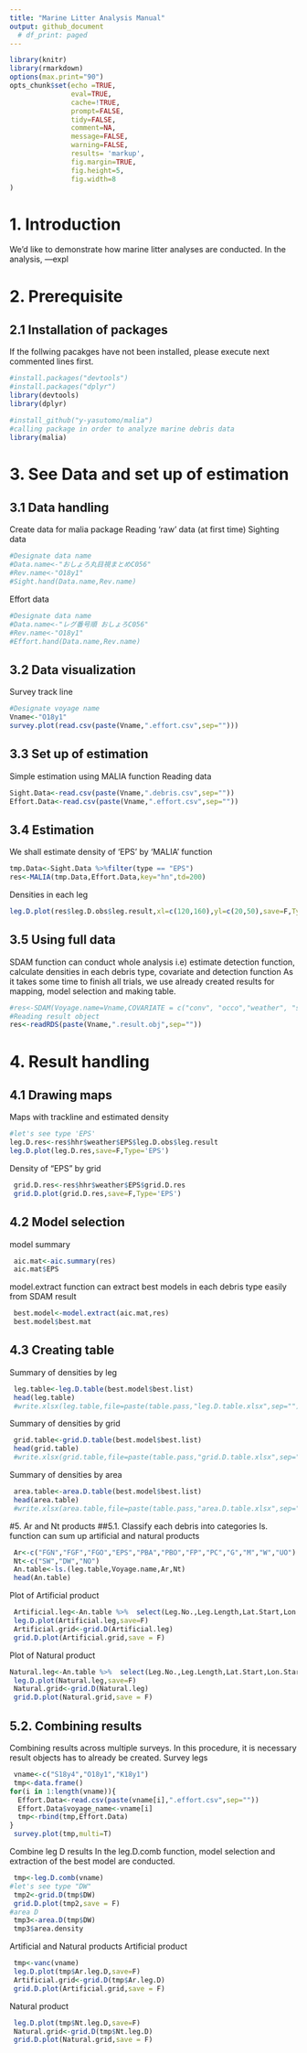 ```yaml
---
title: "Marine Litter Analysis Manual"
output: github_document
  # df_print: paged
---
```


```r
library(knitr)
library(rmarkdown)
options(max.print="90")
opts_chunk$set(echo =TRUE,
               eval=TRUE,
               cache=!TRUE,
               prompt=FALSE,
               tidy=FALSE,
               comment=NA,
               message=FALSE,
               warning=FALSE,
               results= 'markup',
               fig.margin=TRUE, 
               fig.height=5, 
               fig.width=8
)
```

\newpage

# 1. Introduction
We'd like to demonstrate how marine litter analyses are conducted.
In the analysis, ---expl

# 2. Prerequisite
## 2.1 Installation of packages
If the follwing pacakges have not been installed, please execute next commented lines first.
```r
#install.packages("devtools")
#install.packages("dplyr")
library(devtools)
library(dplyr)

#install_github("y-yasutomo/malia")
#calling package in order to analyze marine debris data
library(malia)
```

# 3. See Data and set up of estimation
## 3.1 Data handling 
Create data for malia package
Reading 'raw' data (at first time)
Sighting data
```r
#Designate data name
#Data.name<-"おしょろ丸目視まとめC056"
#Rev.name<-"O18y1"
#Sight.hand(Data.name,Rev.name)
```
Effort data
```r
#Designate data name
#Data.name<-"レグ番号順 おしょろC056"
#Rev.name<-"O18y1"
#Effort.hand(Data.name,Rev.name)
```


## 3.2 Data visualization 
Survey track line
```r
#Designate voyage name
Vname<-"O18y1"
survey.plot(read.csv(paste(Vname,".effort.csv",sep="")))
```

## 3.3 Set up of estimation
Simple estimation using MALIA function
Reading data
```r
Sight.Data<-read.csv(paste(Vname,".debris.csv",sep=""))
Effort.Data<-read.csv(paste(Vname,".effort.csv",sep=""))
```

## 3.4 Estimation
We shall estimate density of 'EPS' by 'MALIA' function
```r
tmp.Data<-Sight.Data %>%filter(type == "EPS")
res<-MALIA(tmp.Data,Effort.Data,key="hn",td=200)
```

Densities in each leg
```r
leg.D.plot(res$leg.D.obs$leg.result,xl=c(120,160),yl=c(20,50),save=F,Type="EPS")
```

## 3.5 Using full data 
SDAM function can conduct whole analysis
i.e) estimate detection function, calculate densities in each debris type, covariate and detection function
As it takes some time to finish all trials, we use already created results for mapping, model selection and making table.
```r
#res<-SDAM(Voyage.name=Vname,COVARIATE = c("conv", "occo","weather", "size"), key.list = c("hn","hr", "hhn", "hhr"),td=200,cp=10)
#Reading result object
res<-readRDS(paste(Vname,".result.obj",sep=""))
```

# 4. Result handling
## 4.1 Drawing maps
Maps with trackline and estimated density
```r
#let's see type 'EPS'
leg.D.res<-res$hhr$weather$EPS$leg.D.obs$leg.result
leg.D.plot(leg.D.res,save=F,Type='EPS')
```

Density of "EPS" by grid
```r
 grid.D.res<-res$hhr$weather$EPS$grid.D.res
 grid.D.plot(grid.D.res,save=F,Type='EPS')
```

## 4.2 Model selection
model summary
```r
 aic.mat<-aic.summary(res)
 aic.mat$EPS
```

model.extract function can extract best models in each debris type easily from SDAM result
```r
 best.model<-model.extract(aic.mat,res) 
 best.model$best.mat
```

## 4.3 Creating table
Summary of densities by leg
```r
 leg.table<-leg.D.table(best.model$best.list)
 head(leg.table)
 #write.xlsx(leg.table,file=paste(table.pass,"leg.D.table.xlsx",sep=""),row.names=F)
```
 
Summary of densities by grid
```r
 grid.table<-grid.D.table(best.model$best.list)
 head(grid.table)
 #write.xlsx(grid.table,file=paste(table.pass,"grid.D.table.xlsx",sep=""),row.names=F)
```

Summary of densities by area
```r
 area.table<-area.D.table(best.model$best.list)
 head(area.table)
 #write.xlsx(area.table,file=paste(table.pass,"area.D.table.xlsx",sep=""),row.names=F)
```

#5. Ar and Nt products
##5.1. Classify each debris into categories
ls. function can sum up artificial and natural products
```r
 Ar<-c("FGN","FGF","FGO","EPS","PBA","PBO","FP","PC","G","M","W","UO")
 Nt<-c("SW","DW","NO")
 An.table<-ls.(leg.table,Voyage.name,Ar,Nt)
 head(An.table)
```

Plot of Artificial product
```r
 Artificial.leg<-An.table %>%  select(Leg.No.,Leg.Length,Lat.Start,Lon.Start,Lat.End,Lon.End,Artificial_Density) %>% rename(Density=Artificial_Density)
 leg.D.plot(Artificial.leg,save=F)
 Artificial.grid<-grid.D(Artificial.leg)
 grid.D.plot(Artificial.grid,save = F)
```
 
Plot of Natural product
```r
Natural.leg<-An.table %>%  select(Leg.No.,Leg.Length,Lat.Start,Lon.Start,Lat.End,Lon.End,Natural_Density) %>% rename(Density=Natural_Density)
 leg.D.plot(Natural.leg,save=F)
 Natural.grid<-grid.D(Natural.leg)
 grid.D.plot(Natural.grid,save = F)
```

## 5.2. Combining results
Combining results across multiple surveys. In this procedure, it is necessary result objects has to already be created.
Survey legs
```r
 vname<-c("S18y4","O18y1","K18y1")
 tmp<-data.frame()
for(i in 1:length(vname)){
  Effort.Data<-read.csv(paste(vname[i],".effort.csv",sep=""))
  Effort.Data$voyage_name<-vname[i]
  tmp<-rbind(tmp,Effort.Data)
}
 survey.plot(tmp,multi=T)
```

Combine leg D results
In the leg.D.comb function, model selection and extraction of the best model are conducted.
```r
 tmp<-leg.D.comb(vname) 
#let's see type "DW"
 tmp2<-grid.D(tmp$DW)
 grid.D.plot(tmp2,save = F)
#area D
 tmp3<-area.D(tmp$DW)
 tmp3$area.density
```

Artificial and Natural products
Artificial product
```r
 tmp<-vanc(vname)
 leg.D.plot(tmp$Ar.leg.D,save=F)
 Artificial.grid<-grid.D(tmp$Ar.leg.D)
 grid.D.plot(Artificial.grid,save = F)
```

Natural product
```r
 leg.D.plot(tmp$Nt.leg.D,save=F)
 Natural.grid<-grid.D(tmp$Nt.leg.D)
 grid.D.plot(Natural.grid,save = F)
```

